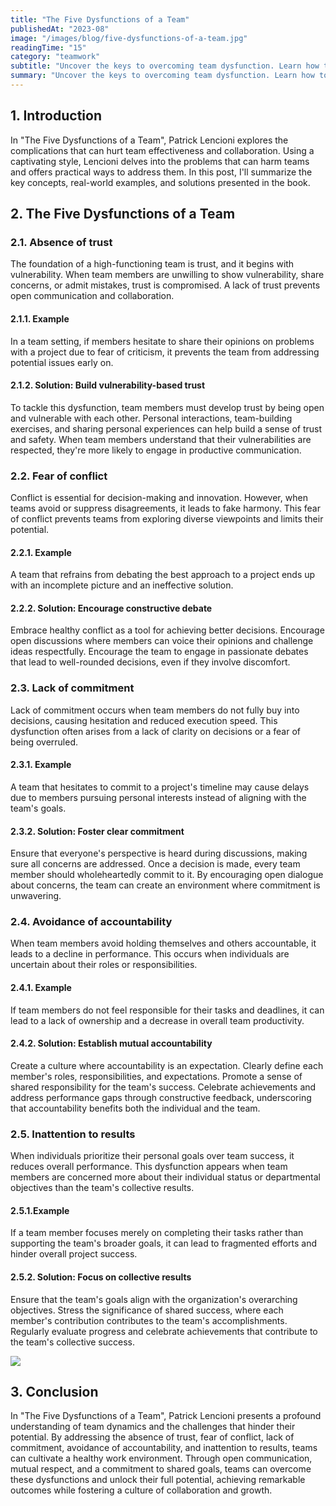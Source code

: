 ```yaml
---
title: "The Five Dysfunctions of a Team"
publishedAt: "2023-08"
image: "/images/blog/five-dysfunctions-of-a-team.jpg"
readingTime: "15"
category: "teamwork"
subtitle: "Uncover the keys to overcoming team dysfunction. Learn how to build trust, commitment, and accountability with solutions and examples."
summary: "Uncover the keys to overcoming team dysfunction. Learn how to build trust, encourage healthy conflict, foster commitment, establish accountability, and prioritize collective results by actionable solutions and real-world examples for each challenge, helping your team thrive in a collaborative and goal-driven atmosphere."
---
```


## 1. Introduction

In "The Five Dysfunctions of a Team", Patrick Lencioni explores the complications that can hurt team effectiveness and collaboration. Using a captivating style, Lencioni delves into the problems that can harm teams and offers practical ways to address them. In this post, I'll summarize the key concepts, real-world examples, and solutions presented in the book.

## 2. The Five Dysfunctions of a Team

### 2.1. Absence of trust

The foundation of a high-functioning team is trust, and it begins with vulnerability. When team members are unwilling to show vulnerability, share concerns, or admit mistakes, trust is compromised. A lack of trust prevents open communication and collaboration.

#### 2.1.1. Example

In a team setting, if members hesitate to share their opinions on problems with a project due to fear of criticism, it prevents the team from addressing potential issues early on.

#### 2.1.2. Solution: Build vulnerability-based trust

To tackle this dysfunction, team members must develop trust by being open and vulnerable with each other. Personal interactions, team-building exercises, and sharing personal experiences can help build a sense of trust and safety. When team members understand that their vulnerabilities are respected, they're more likely to engage in productive communication.

### 2.2. Fear of conflict

Conflict is essential for decision-making and innovation. However, when teams avoid or suppress disagreements, it leads to fake harmony. This fear of conflict prevents teams from exploring diverse viewpoints and limits their potential.

#### 2.2.1. Example

A team that refrains from debating the best approach to a project ends up with an incomplete picture and an ineffective solution.

#### 2.2.2. Solution: Encourage constructive debate

Embrace healthy conflict as a tool for achieving better decisions. Encourage open discussions where members can voice their opinions and challenge ideas respectfully. Encourage the team to engage in passionate debates that lead to well-rounded decisions, even if they involve discomfort.

### 2.3. Lack of commitment

Lack of commitment occurs when team members do not fully buy into decisions, causing hesitation and reduced execution speed. This dysfunction often arises from a lack of clarity on decisions or a fear of being overruled.

#### 2.3.1. Example

A team that hesitates to commit to a project's timeline may cause delays due to members pursuing personal interests instead of aligning with the team's goals.

#### 2.3.2. Solution: Foster clear commitment

Ensure that everyone's perspective is heard during discussions, making sure all concerns are addressed. Once a decision is made, every team member should wholeheartedly commit to it. By encouraging open dialogue about concerns, the team can create an environment where commitment is unwavering.

### 2.4. Avoidance of accountability

When team members avoid holding themselves and others accountable, it leads to a decline in performance. This occurs when individuals are uncertain about their roles or responsibilities.

#### 2.4.1. Example

If team members do not feel responsible for their tasks and deadlines, it can lead to a lack of ownership and a decrease in overall team productivity.

#### 2.4.2. Solution: Establish mutual accountability

Create a culture where accountability is an expectation. Clearly define each member's roles, responsibilities, and expectations. Promote a sense of shared responsibility for the team's success. Celebrate achievements and address performance gaps through constructive feedback, underscoring that accountability benefits both the individual and the team.

### 2.5. Inattention to results

When individuals prioritize their personal goals over team success, it reduces overall performance. This dysfunction appears when team members are concerned more about their individual status or departmental objectives than the team's collective results.

#### 2.5.1.Example

If a team member focuses merely on completing their tasks rather than supporting the team's broader goals, it can lead to fragmented efforts and hinder overall project success.

#### 2.5.2. Solution: Focus on collective results

Ensure that the team's goals align with the organization's overarching objectives. Stress the significance of shared success, where each member's contribution contributes to the team's accomplishments. Regularly evaluate progress and celebrate achievements that contribute to the team's collective success.

<Div
  width="1000px"
  Mw="100%"
  height="40vh"
  Mh="400px"
  position="relative"
  mx="auto"
  my="4"
>
  <Image
    src="/images/blog/five-dysfunctions-of-a-team-pyramid.jpg"
    layout="fill"
    fit="contain"
  />
</Div>

## 3. Conclusion

In "The Five Dysfunctions of a Team", Patrick Lencioni presents a profound understanding of team dynamics and the challenges that hinder their potential. By addressing the absence of trust, fear of conflict, lack of commitment, avoidance of accountability, and inattention to results, teams can cultivate a healthy work environment. Through open communication, mutual respect, and a commitment to shared goals, teams can overcome these dysfunctions and unlock their full potential, achieving remarkable outcomes while fostering a culture of collaboration and growth.
